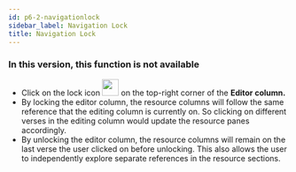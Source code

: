 ```yaml
---
id: p6-2-navigationlock
sidebar_label: Navigation Lock
title: Navigation Lock
---
```

<h3> In this version, this function is not available </h3> 

- Click on the lock icon <img src="/autographaAssetsV2/how-to/lock.png" width="30px" alt=""/> on the top-right corner of the **Editor column.** 
- By locking the editor column, the resource columns will follow the same reference that the editing column is currently on. So clicking on different verses in the editing column would update the resource panes accordingly.
- By unlocking the editor column, the resource columns will remain on the last verse the user clicked on before unlocking. This also allows the user to independently explore separate references in the resource sections.

<!-- <video controls src="/assets/lock-unlock.mov" width="100%" type="video/mov"/> -->